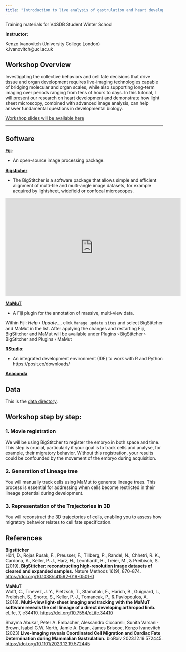 ```yaml
---
title: "Introduction to live analysis of gastrulation and heart development in mouse"
---
```


Training materials for V4SDB Student Winter School

**Instructor:**

Kenzo Ivanovitch (University College London)  
k.ivanovitch@ucl.ac.uk  

## Workshop Overview

Investigating the collective behaviors and cell fate decisions that drive tissue and organ development requires live-imaging technologies capable of bridging molecular and organ scales, while also supporting long-term imaging over periods ranging from tens of hours to days. In this tutorial, I will present our research on heart development and demonstrate how light sheet microscopy, combined with advanced image analysis, can help answer fundamental questions in developmental biology.


[Workshop slides will be available here](https://liveuclac-my.sharepoint.com/:p:/r/personal/ucklkdi_ucl_ac_uk/_layouts/15/Doc.aspx?sourcedoc=%7B88CC307C-FE65-40B7-82B6-AD93690F52A1%7D&file=V4SDB_talk.pptx&action=edit&mobileredirect=true)

---

## Software
[**Fiji**](https://imagej.net/software/fiji/downloads): <br>

-  An open-source image processing package. 

[**Bigsticher**](https://imagej.net/plugins/bigstitcher/ )

-	The BigStitcher is a software package that allows simple and efficient alignment of multi-tile and multi-angle image datasets, for example acquired by lightsheet, widefield or confocal microscopes.

```{=html}
<iframe width="560" height="315" src="https://www.youtube.com/embed/videoseries?si=WuB7Yzop-m9jDb7O&amp;list=PLNZz8lLDpAeVOeAmQWMrKGOeB3vv28yJE" title="YouTube video player" frameborder="0" allow="accelerometer; autoplay; clipboard-write; encrypted-media; gyroscope; picture-in-picture; web-share" referrerpolicy="strict-origin-when-cross-origin" allowfullscreen></iframe>
```


[**MaMuT**](https://imagej.net/plugins/mamut/getting-started)

- A Fiji plugin for the annotation of massive, multi-view data.

::: {.callout-tip}
Within Fiji: *Help › Update…,* click `Manage update sites` and select BigStitcher and MaMut in the list. After applying the changes and restarting Fiji, BigStitcher and MaMut will be available under Plugins › BigStitcher › BigStitcher and Plugins › MaMut
:::

[**RStudio**](https://posit.co/downloads/): 

-  An integrated development environment (IDE) to work with R and Python
https://posit.co/downloads/

[**Anaconda**](https://www.anaconda.com/download) 

## Data

This is the [data directory](https://liveuclac-my.sharepoint.com/:f:/g/personal/ucklkdi_ucl_ac_uk/EjUpOE4nfOpCiwKNeizpq7wBCYZ9luDw53eL3VZimcesBg?e=XZDhHs).

## Workshop step by step:
 
### 1.	Movie registration

We will be using BigStitcher to register the embryo in both space and time. This step is crucial, particularly if your goal is to track cells and analyse, for example, their migratory behavior. Without this registration, your results could be confounded by the movement of the embryo during acquisition.

### 2.	Generation of Lineage tree

You will manually track cells using MaMut to generate lineage trees. This process is essential for addressing when cells become restricted in their lineage potential during development.

### 3.	Representation of the Trajectories in 3D
You will reconstruct the 3D trajectories of cells, enabling you to assess how migratory behavior relates to cell fate specification.


## References
**Bigstitcher**<br>
Hörl, D., Rojas Rusak, F., Preusser, F., Tillberg, P., Randel, N., Chhetri, R. K., Cardona, A., Keller, P. J., Harz, H., Leonhardt, H., Treier, M., & Preibisch, S. (2019). **BigStitcher: reconstructing high-resolution image datasets of cleared and expanded samples.** Nature Methods 16(9), 870–874. [https://doi.org/10.1038/s41592-019-0501-0](https://doi.org/10.1038/s41592-019-0501-0)

**MaMuT**<br>
Wolff, C., Tinevez, J. Y., Pietzsch, T., Stamataki, E., Harich, B., Guignard, L., Preibisch, S., Shorte, S., Keller, P. J., Tomancak, P., & Pavlopoulos, A. (2018). **Multi-view light-sheet imaging and tracking with the MaMuT software reveals the cell lineage of a direct developing arthropod limb.** eLife, 7, e34410. [https://doi.org/10.7554/eLife.34410](https://doi.org/10.7554/eLife.34410)

Shayma Abukar, Peter A. Embacher, Alessandro Ciccarelli, Sunita Varsani-Brown, Isabel G.W. North, Jamie A. Dean, James Briscoe, Kenzo Ivanovitch (2023) **Live-imaging reveals Coordinated Cell Migration and Cardiac Fate Determination during Mammalian Gastrulation.** bioRxiv 2023.12.19.572445. [https://doi.org/10.1101/2023.12.19.572445](https://doi.org/10.1101/2023.12.19.572445)

